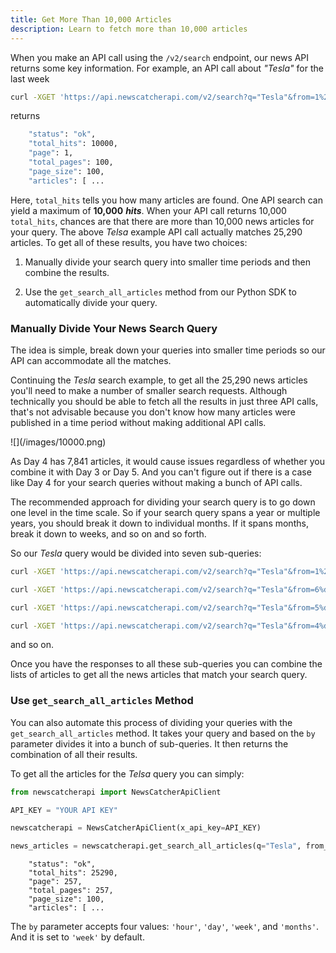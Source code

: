 ```yaml
---
title: Get More Than 10,000 Articles
description: Learn to fetch more than 10,000 articles
---
```

When you make an API call using the `/v2/search` endpoint, our news API returns some key information. For example, an API call about _"Tesla"_ for the last week

```bash
curl -XGET 'https://api.newscatcherapi.com/v2/search?q="Tesla"&from=1%20week%20ago&page_size=100' -H 'x-api-key: your_key_1'
```


returns

```bash
    "status": "ok",
    "total_hits": 10000,
    "page": 1,
    "total_pages": 100,
    "page_size": 100,
    "articles": [ ...
```


Here, `total_hits` tells you how many articles are found.
<Info>
One API search can yield a maximum of **10,000** _**hits**_.
</Info>
When your API call returns 10,000 `total_hits`, chances are that there are more than 10,000 news articles for your query. The above _Telsa_ example API call actually matches 25,290 articles. To get all of these results, you have two choices:

1.  Manually divide your search query into smaller time periods and then combine the results.
    
2.  Use the `get_search_all_articles` method from our Python SDK to automatically divide your query.
    

### Manually Divide Your News Search Query

The idea is simple, break down your queries into smaller time periods so our API can accommodate all the matches.

Continuing the _Tesla_ search example, to get all the 25,290 news articles you'll need to make a number of smaller search requests. Although technically you should be able to fetch all the results in just three API calls, that's not advisable because you don't know how many articles were published in a time period without making additional API calls.

<Frame caption="The distribution of Telsa relevant news articles throughout the week">![](/images/10000.png)</Frame>

As Day 4 has 7,841 articles, it would cause issues regardless of whether you combine it with Day 3 or Day 5. And you can't figure out if there is a case like Day 4 for your search queries without making a bunch of API calls.

The recommended approach for dividing your search query is to go down one level in the time scale. So if your search query spans a year or multiple years, you should break it down to individual months. If it spans months, break it down to weeks, and so on and so forth.

So our _Tesla_ query would be divided into seven sub-queries:

```bash
curl -XGET 'https://api.newscatcherapi.com/v2/search?q="Tesla"&from=1%20week%20ago&to=6%days%20ago&page_size=100' -H 'x-api-key: your_key_1'
```


```bash
curl -XGET 'https://api.newscatcherapi.com/v2/search?q="Tesla"&from=6%days%20ago&to=5%days%20ago&page_size=100' -H 'x-api-key: your_key_1'
```


```bash
curl -XGET 'https://api.newscatcherapi.com/v2/search?q="Tesla"&from=5%days%20ago&to=4%days%20ago&page_size=100' -H 'x-api-key: your_key_1'
```


```bash
curl -XGET 'https://api.newscatcherapi.com/v2/search?q="Tesla"&from=4%days%20ago&to=3%days%20ago&page_size=100' -H 'x-api-key: your_key_1'
```


and so on.

Once you have the responses to all these sub-queries you can combine the lists of articles to get all the news articles that match your search query.

### Use `get_search_all_articles` Method

You can also automate this process of dividing your queries with the `get_search_all_articles` method. It takes your query and based on the `by` parameter divides it into a bunch of sub-queries. It then returns the combination of all their results.

To get all the articles for the _Telsa_ query you can simply:

```python
from newscatcherapi import NewsCatcherApiClient

API_KEY = "YOUR API KEY"

newscatcherapi = NewsCatcherApiClient(x_api_key=API_KEY)

news_articles = newscatcherapi.get_search_all_articles(q="Tesla", from_ = "1 week ago", by = "day")
```


```
    "status": "ok",
    "total_hits": 25290,
    "page": 257,
    "total_pages": 257,
    "page_size": 100,
    "articles": [ ...
```


The `by` parameter accepts four values: `'hour'`, `'day'`, `'week'`, and `'months'`. And it is set to `'week'` by default.